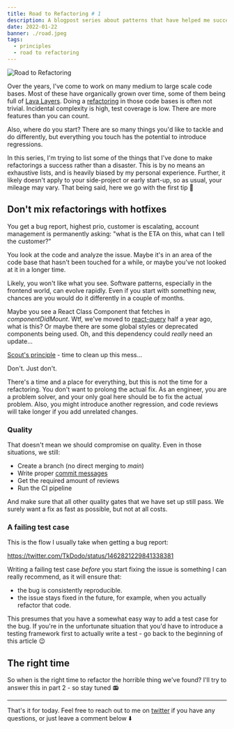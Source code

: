 ```yaml
---
title: Road to Refactoring # 1
description: A blogpost series about patterns that have helped me succeed with refactorings
date: 2022-01-22
banner: ./road.jpeg
tags:
  - principles
  - road to refactoring
---
```



<img alt="Road to Refactoring" src="./road.jpeg" />

<Attribution name="Jesse Bowser" url="https://unsplash.com/@jessebowser" />

Over the years, I've come to work on many medium to large scale code bases. Most of these have organically grown over time, some of them being full of [Lava Layers](https://mikehadlow.blogspot.com/2014/12/the-lava-layer-anti-pattern.html). Doing a [refactoring](https://en.wikipedia.org/wiki/Code_refactoring) in those code bases is often not trivial. Incidental complexity is high, test coverage is low. There are more features than you can count.

Also, where do you start? There are so many things you'd like to tackle and do differently, but everything you touch has the potential to introduce regressions.

In this series, I'm trying to list some of the things that I've done to make refactorings a success rather than a disaster. This is by no means an exhaustive lists, and is heavily biased by my personal experience. Further, it likely doesn't apply to your side-project or early start-up, so as usual, your mileage may vary. That being said, here we go with the first tip 🚀

## Don't mix refactorings with hotfixes

You get a bug report, highest prio, customer is escalating, account management is permanently asking: "what is the ETA on this, what can I tell the customer?"

You look at the code and analyze the issue. Maybe it's in an area of the code base that hasn't been touched for a while, or maybe you've not looked at it in a longer time.

Likely, you won't like what you see. Software patterns, especially in the frontend world, can evolve rapidly. Even if you start with something new, chances are you would do it differently in a couple of months.

Maybe you see a React Class Component that fetches in _componentDidMount_. Wtf, we've moved to [react-query](https://react-query.tanstack.com/) half a year ago, what is this? Or maybe there are some global styles or deprecated components being used. Oh, and this dependency could _really_ need an update...

[Scout's principle](https://www.oreilly.com/library/view/97-things-every/9780596809515/ch08.html) - time to clean up this mess...

<Highlight>Don't. Just don't.</Highlight>

There's a time and a place for everything, but this is not the time for a refactoring. You don't want to prolong the actual fix. As an engineer, you are a problem solver, and your only goal here should be to fix the actual problem. Also, you might introduce another regression, and code reviews will take longer if you add unrelated changes.

### Quality

That doesn't mean we should compromise on quality. Even in those situations, we still:

- Create a branch (no direct merging to _main_)
- Write proper [commit messages](./avoiding-legacy-systems#commit-messages)
- Get the required amount of reviews
- Run the CI pipeline

And make sure that all other quality gates that we have set up still pass. We surely want a fix as fast as possible, but not at all costs.

### A failing test case

This is the flow I usually take when getting a bug report:

https://twitter.com/TkDodo/status/1462821229841338381

Writing a failing test case _before_ you start fixing the issue is something I can really recommend, as it will ensure that:

- the bug is consistently reproducible.
- the issue stays fixed in the future, for example, when you actually refactor that code.

This presumes that you have a somewhat easy way to add a test case for the bug. If you're in the unfortunate situation that you'd have to introduce a testing framework first to actually write a test - go back to the beginning of this article 😉

## The right time

So when is the right time to refactor the horrible thing we've found? I'll try to answer this in part 2 - so stay tuned 📻

---

That's it for today. Feel free to reach out to me on [twitter](https://twitter.com/tkdodo)
if you have any questions, or just leave a comment below ⬇️

<Comments />
